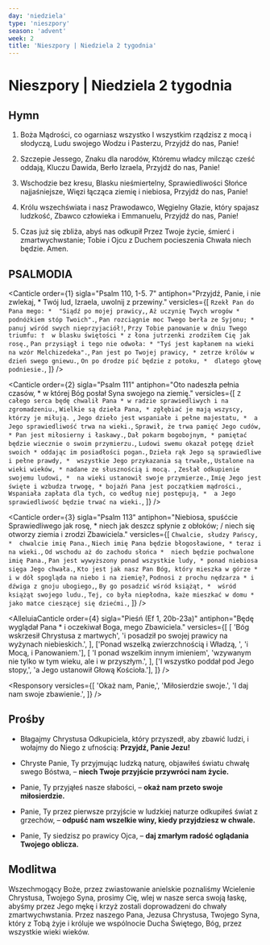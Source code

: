 ```yaml
---
day: 'niedziela'
type: 'nieszpory'
season: 'advent'
week: 2
title: 'Nieszpory | Niedziela 2 tygodnia'
---
```


# Nieszpory | Niedziela 2 tygodnia

<OpeningVersicle />

## Hymn

1. Boża Mądrości, co ogarniasz wszystko
   I wszystkim rządzisz z mocą i słodyczą,
   Ludu swojego Wodzu i Pasterzu,
   Przyjdź do nas, Panie!

2. Szczepie Jessego, Znaku dla narodów,
   Któremu władcy milcząc cześć oddają,
   Kluczu Dawida, Berło Izraela,
   Przyjdź do nas, Panie!

3. Wschodzie bez kresu, Blasku nieśmiertelny,
   Sprawiedliwości Słońce najjaśniejsze,
   Więzi łącząca ziemię i niebiosa,
   Przyjdź do nas, Panie!

4. Królu wszechświata i nasz Prawodawco,
   Węgielny Głazie, który spajasz ludzkość,
   Zbawco człowieka i Emmanuelu,
   Przyjdź do nas, Panie!

5. Czas już się zbliża, abyś nas odkupił
   Przez Twoje życie, śmierć i zmartwychwstanie;
   Tobie i Ojcu z Duchem pocieszenia
   Chwała niech będzie. Amen.

## PSALMODIA

<Canticle
  order={1}
  sigla="Psalm 110, 1-5. 7"
  antiphon="Przyjdź, Panie, i nie zwlekaj, * Twój lud, Izraela, uwolnij z przewiny."
  versicles={[
    `Rzekł Pan do Pana mego: * 
"Siądź po mojej prawicy,`,
    `Aż uczynię Twych wrogów *
podnóżkiem stóp Twoich".`,
    `Pan rozciągnie moc Twego berła ze Syjonu; * 
panuj wśród swych nieprzyjaciół!`,
    `Przy Tobie panowanie w dniu Twego triumfu: † 
w blasku świętości *
z łona jutrzenki zrodziłem Cię jak rosę.`,
    `Pan przysiągł i tego nie odwoła: *
"Tyś jest kapłanem na wieki na wzór Melchizedeka".`,
    `Pan jest po Twojej prawicy, *
zetrze królów w dzień swego gniewu.`,
    `On po drodze pić będzie z potoku, * 
dlatego głowę podniesie.`,
  ]}
/>

<Canticle
  order={2}
  sigla="Psalm 111"
  antiphon="Oto nadeszła pełnia czasów, * w której Bóg posłał Syna swojego na ziemię."
  versicles={[
    `Z całego serca będę chwalił Pana *
w radzie sprawiedliwych i na zgromadzeniu.`,
    `Wielkie są dzieła Pana, *
zgłębiać je mają wszyscy, którzy je miłują. `,
    `Jego dzieło jest wspaniałe i pełne majestatu, * 
a Jego sprawiedliwość trwa na wieki.`,
    `Sprawił, że trwa pamięć Jego cudów, *
Pan jest miłosierny i łaskawy.`,
    `Dał pokarm bogobojnym, *
pamiętać będzie wiecznie o swoim przymierzu.`,
    `Ludowi swemu okazał potęgę dzieł swoich *
oddając im posiadłości pogan.`,
    `Dzieła rąk Jego są sprawiedliwe i pełne prawdy, * 
wszystkie Jego przykazania są trwałe,`,
    `Ustalone na wieki wieków, *
nadane ze słusznością i mocą. `,
    `Zesłał odkupienie swojemu ludowi, * 
na wieki ustanowił swoje przymierze.`,
    `Imię Jego jest święte i wzbudza trwogę, *
bojaźń Pana jest początkiem mądrości.`,
    `Wspaniała zapłata dla tych, co według niej postępują, * 
a Jego sprawiedliwość będzie trwać na wieki.`,
  ]}
/>

<Canticle
  order={3}
  sigla="Psalm 113"
  antiphon="Niebiosa, spuśćcie Sprawiedliwego jak rosę, * niech jak deszcz spłynie z obłoków; / niech się otworzy ziemia i zrodzi Zbawiciela."
  versicles={[
    `Chwalcie, słudzy Pańscy, * 
chwalcie imię Pana.`,
    `Niech imię Pana będzie błogosławione, *
teraz i na wieki.`,
    `Od wschodu aż do zachodu słońca * 
niech będzie pochwalone imię Pana.`,
    `Pan jest wywyższony ponad wszystkie ludy, *
ponad niebiosa sięga Jego chwała.`,
    `Kto jest jak nasz Pan Bóg, który mieszka w górze * 
i w dół spogląda na niebo i na ziemię?`,
    `Podnosi z prochu nędzarza *
i dźwiga z gnoju ubogiego,`,
    `By go posadzić wśród książąt, * 
wśród książąt swojego ludu.`,
    `Tej, co była niepłodna, każe mieszkać w domu *
jako matce cieszącej się dziećmi.`,
  ]}
/>

<AlleluiaCanticle
  order={4}
  sigla="Pieśń (Ef 1, 20b-23a)"
  antiphon="Będę wyglądał Pana * i oczekiwał Boga, mego Zbawiciela."
  versicles={[
    [
      'Bóg wskrzesił Chrystusa z martwych',
      'i posadził po swojej prawicy na wyżynach niebieskich.',
    ],
    ['Ponad wszelką zwierzchnością i Władzą, ', 'i Mocą, i Panowaniem.'],
    [
      'I ponad wszelkim innym imieniem',
      'wzywanym nie tylko w tym wieku, ale i w przyszłym.',
    ],
    ['I wszystko poddał pod Jego stopy,', 'a Jego ustanowił Głową Kościoła.'],
  ]}
/>

<Passage
  sigla="Iz 61, 10-11"
  passage="Ogromnie się weselę w Panu, dusza moja raduje się w Bogu moim, bo mnie przyodział w szaty zbawienia, okrył mnie płaszczem sprawiedliwości (...). Jak ziemia wydaje swe plony, jak ogród rozplenia swe zasiewy, tak Pan Bóg sprawi, że się rozpleni sprawiedliwość i chwalba wobec wszystkich narodów."
/>

<Responsory
  versicles={[
    'Okaż nam, Panie,',
    'Miłosierdzie swoje.',
    'I daj nam swoje zbawienie.',
  ]}
/>

<Magnificat antiphon="Przyjdź, Panie, * i odnów nas w pokoju, / abyśmy się radowali przed Tobą sercem doskonałym." />

## Prośby

- Błagajmy Chrystusa Odkupiciela, który przyszedł, aby zbawić ludzi, i wołajmy do Niego z ufnością: **Przyjdź, Panie Jezu!**

- Chryste Panie, Ty przyjmując ludzką naturę, objawiłeś światu chwałę swego Bóstwa, – **niech Twoje przyjście przywróci nam życie.**

- Panie, Ty przyjąłeś nasze słabości, – **okaż nam przeto swoje miłosierdzie.**

- Panie, Ty przez pierwsze przyjście w ludzkiej naturze odkupiłeś świat z grzechów, – **odpuść nam wszelkie winy, kiedy przyjdziesz w chwale.**

- Panie, Ty siedzisz po prawicy Ojca, – **daj zmarłym radość oglądania Twojego oblicza.**

<CustomIntercessions />

<KyrieEleison />

<LordsPrayer />

## Modlitwa

Wszechmogący Boże, przez zwiastowanie anielskie poznaliśmy Wcielenie Chrystusa, Twojego Syna, prosimy Cię, wlej w nasze serca swoją łaskę, abyśmy przez Jego mękę i krzyż zostali doprowadzeni do chwały zmartwychwstania. Przez naszego Pana, Jezusa Chrystusa, Twojego Syna, który z Tobą żyje i króluje we wspólnocie Ducha Świętego, Bóg, przez wszystkie wieki wieków.

<Amen />

<BlessingAndConcludingVersicle  />

<SalveRegina />
